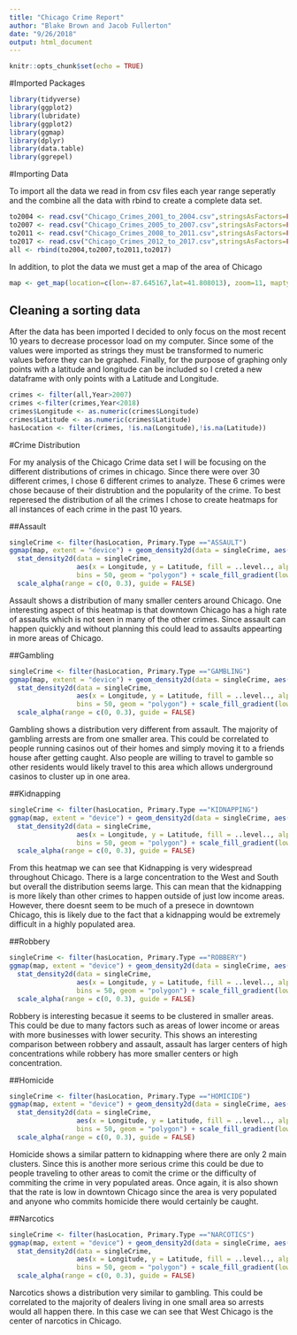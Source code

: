 ```yaml
---
title: "Chicago Crime Report"
author: "Blake Brown and Jacob Fullerton"
date: "9/26/2018"
output: html_document
---
```


```r
knitr::opts_chunk$set(echo = TRUE)
```

#Imported Packages
```r
library(tidyverse)
library(ggplot2)
library(lubridate)
library(ggplot2)
library(ggmap)
library(dplyr)
library(data.table)
library(ggrepel)
```

#Importing Data

To import all the data we read in from csv files each year range seperatly and the combine all the data with rbind to create a complete data set.

```r
to2004 <- read.csv("Chicago_Crimes_2001_to_2004.csv",stringsAsFactors=FALSE)
to2007 <- read.csv("Chicago_Crimes_2005_to_2007.csv",stringsAsFactors=FALSE)
to2011 <- read.csv("Chicago_Crimes_2008_to_2011.csv",stringsAsFactors=FALSE)
to2017 <- read.csv("Chicago_Crimes_2012_to_2017.csv",stringsAsFactors=FALSE)
all <- rbind(to2004,to2007,to2011,to2017)
```

In addition, to plot the data we must get a map of the area of Chicago
```r
map <- get_map(location=c(lon=-87.645167,lat=41.808013), zoom=11, maptype='roadmap', color='bw')#Get the map from Google Maps
```


## Cleaning a sorting data

After the data has been imported I decided to only focus on the most recent 10 years to decrease processor load on my computer. Since some of the values were imported as strings they must be transformed to numeric values before they can be graphed. Finally, for the purpose of graphing only points with a latitude and longitude can be included so I creted a new dataframe with only points with a Latitude and Longitude.

```r
crimes <- filter(all,Year>2007)
crimes <-filter(crimes,Year<2018)
crimes$Longitude <- as.numeric(crimes$Longitude)
crimes$Latitude <- as.numeric(crimes$Latitude)
hasLocation <- filter(crimes, !is.na(Longitude),!is.na(Latitude))
```
#Crime Distribution

For my analysis of the Chicago Crime data set I will be focusing on the different distributions of crimes in chicago. Since there were over 30 different crimes, I chose 6 different crimes to analyze. These 6 crimes were chose because of their distrubtion and the popularity of the crime. To best reperesed the distribution of all the crimes I chose to create heatmaps for all instances of each crime in the past 10 years. 


##Assault
```r
singleCrime <- filter(hasLocation, Primary.Type =="ASSAULT")
ggmap(map, extent = "device") + geom_density2d(data = singleCrime, aes(x = Longitude, y = Latitude), size = 0.3) + 
  stat_density2d(data = singleCrime, 
                 aes(x = Longitude, y = Latitude, fill = ..level.., alpha = ..level..), size = 0.01, 
                 bins = 50, geom = "polygon") + scale_fill_gradient(low = "green", high = "red") + 
  scale_alpha(range = c(0, 0.3), guide = FALSE)
```
Assault shows a distribution of many smaller centers around Chicago. One interesting aspect of this heatmap is that downtown Chicago has a high rate of assaults which is not seen in many of the other crimes.  Since assault can happen quickly and without planning this could lead to assaults appearting in more areas of Chicago.

##Gambling
```r

singleCrime <- filter(hasLocation, Primary.Type =="GAMBLING")
ggmap(map, extent = "device") + geom_density2d(data = singleCrime, aes(x = Longitude, y = Latitude), size = 0.3) + 
  stat_density2d(data = singleCrime, 
                 aes(x = Longitude, y = Latitude, fill = ..level.., alpha = ..level..), size = 0.01, 
                 bins = 50, geom = "polygon") + scale_fill_gradient(low = "green", high = "red") + 
  scale_alpha(range = c(0, 0.3), guide = FALSE)
```
Gambling shows a distribution very different from assault. The majority of gambling arrests are from one smaller area. This could be correlated to people running casinos out of their homes and simply moving it to a friends house after getting caught. Also people are willing to travel to gamble so other residents would likely travel to this area which allows underground casinos to cluster up in one area.

##Kidnapping
```r

singleCrime <- filter(hasLocation, Primary.Type =="KIDNAPPING")
ggmap(map, extent = "device") + geom_density2d(data = singleCrime, aes(x = Longitude, y = Latitude), size = 0.3) + 
  stat_density2d(data = singleCrime, 
                 aes(x = Longitude, y = Latitude, fill = ..level.., alpha = ..level..), size = 0.01, 
                 bins = 50, geom = "polygon") + scale_fill_gradient(low = "green", high = "red") + 
  scale_alpha(range = c(0, 0.3), guide = FALSE)
```
From this heatmap we can see that Kidnapping is very widespread throughout Chicago.  There is a large concentration to the West and South but overall the distribution seems large. This can mean that the kidnapping is more likely than other crimes to happen outside of just low income areas. However, there doesnt seem to be much of a presece in downtown Chicago, this is likely due to the fact that a kidnapping would be extremely difficult in a highly populated area.

##Robbery
```r

singleCrime <- filter(hasLocation, Primary.Type =="ROBBERY")
ggmap(map, extent = "device") + geom_density2d(data = singleCrime, aes(x = Longitude, y = Latitude), size = 0.3) + 
  stat_density2d(data = singleCrime, 
                 aes(x = Longitude, y = Latitude, fill = ..level.., alpha = ..level..), size = 0.01, 
                 bins = 50, geom = "polygon") + scale_fill_gradient(low = "green", high = "red") + 
  scale_alpha(range = c(0, 0.3), guide = FALSE)
```
Robbery is interesting becasue it seems to be clustered in smaller areas. This could be due to many factors such as areas of lower income or areas with more businesses with lower security. This shows an interesting comparison between robbery and assault, assault has larger centers of high concentrations while robbery has more smaller centers or high concentration. 

##Homicide
```r
singleCrime <- filter(hasLocation, Primary.Type =="HOMICIDE")
ggmap(map, extent = "device") + geom_density2d(data = singleCrime, aes(x = Longitude, y = Latitude), size = 0.3) + 
  stat_density2d(data = singleCrime, 
                 aes(x = Longitude, y = Latitude, fill = ..level.., alpha = ..level..), size = 0.01, 
                 bins = 50, geom = "polygon") + scale_fill_gradient(low = "green", high = "red") + 
  scale_alpha(range = c(0, 0.3), guide = FALSE)
```
Homicide shows a similar pattern to kidnapping where there are only 2 main clusters.  Since this is another more serious crime this could be due to people traveling to other areas to comit the crime or the difficulty of commiting the crime in very populated areas. Once again, it is also shown that the rate is low in downtown Chicago since the area is very populated and anyone who commits homicide there would certainly be caught.


##Narcotics
```r
singleCrime <- filter(hasLocation, Primary.Type =="NARCOTICS")
ggmap(map, extent = "device") + geom_density2d(data = singleCrime, aes(x = Longitude, y = Latitude), size = 0.3) + 
  stat_density2d(data = singleCrime, 
                 aes(x = Longitude, y = Latitude, fill = ..level.., alpha = ..level..), size = 0.01, 
                 bins = 50, geom = "polygon") + scale_fill_gradient(low = "green", high = "red") + 
  scale_alpha(range = c(0, 0.3), guide = FALSE)
```
Narcotics shows a distribution very similar to gambling. This could be correlated to the majority of dealers living in one small area so arrests would all happen there. In this case we can see that West Chicago is the center of narcotics in Chicago.